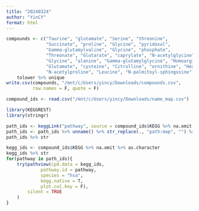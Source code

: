 ```yaml
---
title: "20240324"
author: "YinCY"
format: html
---
```


```r
compounds <- c("Taurine", "glutamate", "Serine", "threonine", 
               "Succinate", "proline", "Glycine", "pyridoxal", 
               "Gamma-glutamylvaline", "Glycine", "phosphate", 
               "Threonate", "Glutarate", "caprylate", "N-acetylglycine", 
               "Glycine", "alanine", "Gamma-glutamylglycine", "Homoarginine", 
               "Glutamate", "cysteine", "Citrulline", "ornithine", "Hexanoylglutamine",
               "N-acetylproline", "Leucine", "N-palmitoyl-sphingosine") %>% 
    tolower %>% unique
write.csv(compounds, "/mnt/c/Users/yincy/Downloads/compounds.csv", 
          row.names = F, quote = F)

compound_ids <- read.csv("/mnt/c/Users/yincy/Downloads/name_map.csv")
```

```r
library(KEGGREST)
library(stringr)

path_ids <- keggLink("pathway", source = compound_ids$KEGG %>% na.omit %>% as.character)
path_ids <- path_ids %>% unname() %>% str_replace(., "path:map", "") %>% unique
path_ids %>% str
```

```r
kegg_ids <- compound_ids$KEGG %>% na.omit %>% as.character
kegg_ids %>% str
for(pathway in path_ids){
    try(pathview(cpd.data = kegg_ids, 
             pathway.id = pathway, 
             species = "hsa", 
             kegg.native = T, 
             plot.col.key = F), 
        silent = TRUE
    )
}
```





